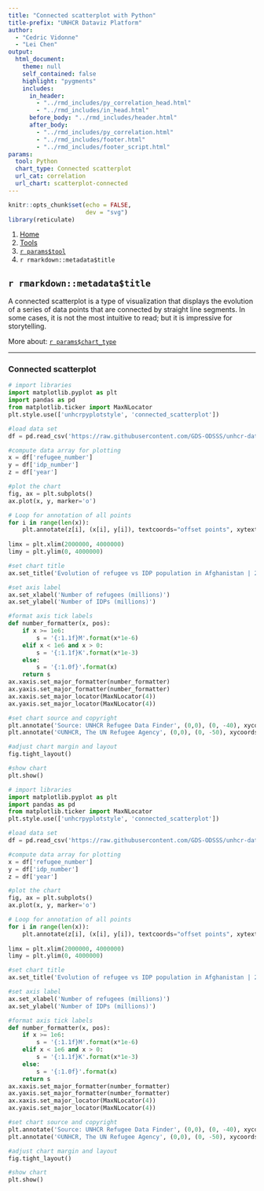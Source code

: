 ```yaml
---
title: "Connected scatterplot with Python"
title-prefix: "UNHCR Dataviz Platform"
author:
  - "Cedric Vidonne"
  - "Lei Chen"
output:
  html_document:
    theme: null
    self_contained: false
    highlight: "pygments"
    includes:
      in_header:
        - "../rmd_includes/py_correlation_head.html"
        - "../rmd_includes/in_head.html"
      before_body: "../rmd_includes/header.html"
      after_body:
        - "../rmd_includes/py_correlation.html"
        - "../rmd_includes/footer.html"
        - "../rmd_includes/footer_script.html"
params:
  tool: Python
  chart_type: Connected scatterplot
  url_cat: correlation
  url_chart: scatterplot-connected
---
```


```r
knitr::opts_chunk$set(echo = FALSE,
                      dev = "svg")
library(reticulate)
```

<main id="tools" class="container py-5">

<!-- Breadcrumb is filled automatically with the text from Title and Tool parameter in YAML --> 
<nav aria-label="breadcrumb">
    <ol class="breadcrumb">
        <li class="breadcrumb-item"><a href="../../">Home</a></li>
        <li class="breadcrumb-item"><a href="../">Tools</a></li>
        <li class="breadcrumb-item"><a href="../`r tolower(params$tool)`/">`r params$tool`</a></li>
        <li class="breadcrumb-item active" aria-current="page">`r rmarkdown::metadata$title`</li>
    </ol>
</nav>

<!-- Intro header --> 
<div class="my-5 text-center">

## `r rmarkdown::metadata$title`

<div class="row justify-content-center">
<div class="col-lg-8">

<!-- Only text to change below, the rest comes from the YAML --> 
A connected scatterplot is a type of visualization that displays the evolution of a series of data points that are connected by straight line segments. In some cases, it is not the most intuitive to read; but it is impressive for storytelling.

More about: <a href="../../chart_gallery/`r params$url_cat`.html#`r params$url_chart`">`r params$chart_type`</a>

</div>
</div>
</div>


----

<!-- Beginning of section, should be preceded by hr (----) --> 
<section class="my-5">

### Connected scatterplot

<div class="row">

<!-- First column for large screen --> 
<div class="col-lg-6">

```python
# import libraries
import matplotlib.pyplot as plt
import pandas as pd
from matplotlib.ticker import MaxNLocator
plt.style.use(['unhcrpyplotstyle', 'connected_scatterplot'])

#load data set
df = pd.read_csv('https://raw.githubusercontent.com/GDS-ODSSS/unhcr-dataviz-platform/master/data/correlation/scatterplot_connected.csv')

#compute data array for plotting
x = df['refugee_number']
y = df['idp_number']
z = df['year']

#plot the chart
fig, ax = plt.subplots()
ax.plot(x, y, marker='o')

# Loop for annotation of all points
for i in range(len(x)):
    plt.annotate(z[i], (x[i], y[i]), textcoords="offset points", xytext=(3,3), ha='left')
    
limx = plt.xlim(2000000, 4000000)
limy = plt.ylim(0, 4000000)

#set chart title
ax.set_title('Evolution of refugee vs IDP population in Afghanistan | 2001-2021')

#set axis label
ax.set_xlabel('Number of refugees (millions)')
ax.set_ylabel('Number of IDPs (millions)')

#format axis tick labels
def number_formatter(x, pos):
    if x >= 1e6:
        s = '{:1.1f}M'.format(x*1e-6)
    elif x < 1e6 and x > 0:
        s = '{:1.1f}K'.format(x*1e-3)
    else: 
        s = '{:1.0f}'.format(x)
    return s
ax.xaxis.set_major_formatter(number_formatter)
ax.yaxis.set_major_formatter(number_formatter)
ax.xaxis.set_major_locator(MaxNLocator(4))
ax.yaxis.set_major_locator(MaxNLocator(4))

#set chart source and copyright
plt.annotate('Source: UNHCR Refugee Data Finder', (0,0), (0, -40), xycoords='axes fraction', textcoords='offset points', va='top', color = '#666666', fontsize=9)
plt.annotate('©UNHCR, The UN Refugee Agency', (0,0), (0, -50), xycoords='axes fraction', textcoords='offset points', va='top', color = '#666666', fontsize=9)

#adjust chart margin and layout
fig.tight_layout()

#show chart
plt.show()
```

</div>
<!-- End First column --->

<!-- Second column for large screen --> 
<div class="col-lg-6">



```python
# import libraries
import matplotlib.pyplot as plt
import pandas as pd
from matplotlib.ticker import MaxNLocator
plt.style.use(['unhcrpyplotstyle', 'connected_scatterplot'])

#load data set
df = pd.read_csv('https://raw.githubusercontent.com/GDS-ODSSS/unhcr-dataviz-platform/master/data/correlation/scatterplot_connected.csv')

#compute data array for plotting
x = df['refugee_number']
y = df['idp_number']
z = df['year']

#plot the chart
fig, ax = plt.subplots()
ax.plot(x, y, marker='o')

# Loop for annotation of all points
for i in range(len(x)):
    plt.annotate(z[i], (x[i], y[i]), textcoords="offset points", xytext=(3,3), ha='left')
    
limx = plt.xlim(2000000, 4000000)
limy = plt.ylim(0, 4000000)

#set chart title
ax.set_title('Evolution of refugee vs IDP population in Afghanistan | 2001-2021')

#set axis label
ax.set_xlabel('Number of refugees (millions)')
ax.set_ylabel('Number of IDPs (millions)')

#format axis tick labels
def number_formatter(x, pos):
    if x >= 1e6:
        s = '{:1.1f}M'.format(x*1e-6)
    elif x < 1e6 and x > 0:
        s = '{:1.1f}K'.format(x*1e-3)
    else: 
        s = '{:1.0f}'.format(x)
    return s
ax.xaxis.set_major_formatter(number_formatter)
ax.yaxis.set_major_formatter(number_formatter)
ax.xaxis.set_major_locator(MaxNLocator(4))
ax.yaxis.set_major_locator(MaxNLocator(4))

#set chart source and copyright
plt.annotate('Source: UNHCR Refugee Data Finder', (0,0), (0, -40), xycoords='axes fraction', textcoords='offset points', va='top', color = '#666666', fontsize=9)
plt.annotate('©UNHCR, The UN Refugee Agency', (0,0), (0, -50), xycoords='axes fraction', textcoords='offset points', va='top', color = '#666666', fontsize=9)

#adjust chart margin and layout
fig.tight_layout()

#show chart
plt.show()
```


</div>
<!-- End Second column --->

</div>
</section>
<!-- End of section --->



</div>
<!-- End Second column --->

</div>
</section>
<!-- End of section --->


</main>
